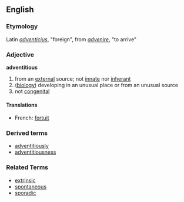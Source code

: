 == English ==
=== Etymology ===
Latin ''[[adventicius]]'', "foreign", from ''[[advenire]]'', "to arrive"

=== Adjective ===
'''adventitious'''
# from an [[external]] source; not [[innate]] nor [[inherant]]
# ([[biology]]) developing in an unusual place or from an unusual source
# not [[congenital]]

====Translations====
*French: [[fortuit]]

===Derived terms===
*[[adventitiously]]
*[[adventitiousness]]

=== Related Terms ===
*[[extrinsic]]
*[[spontaneous]]
*[[sporadic]]